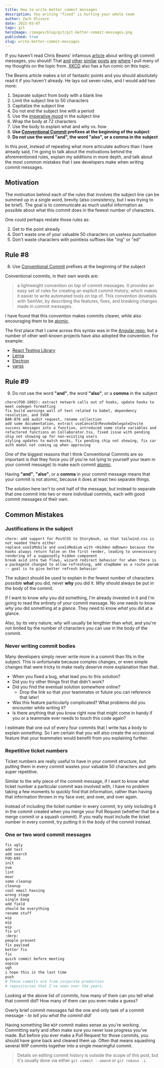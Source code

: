 ```yaml
---
title: How to write better commit messages
description: You writing "fixed" is hurting your whole team
author: Zach Olivare
date: 2022-03-07
tags: git
heroImage: /images/blog/git/git-better-commit-messages.png
published: true
slug: write-better-commit-messages
---
```



If you haven't read Chris Beams' infamous [article](https://cbea.ms/git-commit/) about writing git commit messages, you should! That [and][1] [other][2] [similar][3] [posts][4] [are][5] [where][6] I pull many of my thoughts on the topic from. [XKCD] also has a fun comic on this topic.

[1]: https://www.git-scm.com/book/en/v2/Distributed-Git-Contributing-to-a-Project#_commit_guidelines
[2]: https://github.com/torvalds/subsurface-for-dirk/blob/master/README.md#contributing
[3]: http://tbaggery.com/2008/04/19/a-note-about-git-commit-messages.html
[4]: http://who-t.blogspot.co.at/2009/12/on-commit-messages.html
[5]: https://github.com/erlang/otp/wiki/writing-good-commit-messages
[6]: https://github.com/spring-projects/spring-framework/blob/30bce7/CONTRIBUTING.md#format-commit-messages
[xkcd]: https://xkcd.com/1296/

The Beams article makes a lot of fantastic points and you should absolutely read it if you haven't already. He lays out seven rules, and I would add two more:

1. Separate subject from body with a blank line
2. Limit the subject line to 50 characters
3. Capitalize the subject line
4. Do not end the subject line with a period
5. Use the <Asterisk text='As if you were giving a command, without suffixes like "ed" or "ing"'>[imperative mood](https://en.wikipedia.org/wiki/Imperative_mood)</Asterisk> in the subject line
6. Wrap the body at 72 characters
7. Use the body to explain what and why vs. how
8. **Use [Conventional Commit](https://www.conventionalcommits.org/en/v1.0.0/#summary) prefixes at the beginning of the subject**
9. **Do not use the word "and", the word "also", or a comma in the subject**

In this post, instead of repeating what more articulate authors than I have already said, I'm going to talk about the motivations behind the aforementioned rules, explain my additions in more depth, and talk about the most common mistakes that I see developers make when writing commit messages.

## Motivation

The motivation behind each of the rules that involves the subject line can be summed up in a single word, <Sparkles>brevity</Sparkles> (also consistency, but I was trying to be brief). The goal is to communicate as much useful information as possible about what this commit does in the fewest number of characters.

One could perhaps restate those rules as:

<ol>
  <li value="2">Get to the point already</li>
  <li value="4">Don't waste one of your valuable 50 characters on useless punctuation</li>
  <li value="5">Don't waste characters with pointless suffixes like "ing" or "ed"</li>
</ol>

## Rule #8

8. Use [Conventional Commit](https://www.conventionalcommits.org/en/v1.0.0/#summary) prefixes at the beginning of the subject

Conventional commits, in their own words are:

> a lightweight convention on top of commit messages. It provides an easy set of rules for creating an explicit commit history; which makes it easier to write automated tools on top of. This convention dovetails with SemVer, by describing the features, fixes, and breaking changes made in commit messages.

I have found that this convention makes commits clearer, while also encouraging them to be [atomic].

[atomic]: https://www.freshconsulting.com/insights/blog/atomic-commits

The first place that I came across this syntax was in the [Angular repo](https://github.com/angular/angular/commits/master), but a number of other well-known projects have also adopted the convention. For example:

- [React Testing Library](https://github.com/testing-library/react-testing-library/commits/main)
- [Lerna](https://github.com/lerna/lerna/commits/main)
- [Electron](https://github.com/electron/electron/commits/main)
- [yargs](https://github.com/yargs/yargs/commits/main)

## Rule #9

9. Do not use the word **"and"**, the word **"also"**, or a **comma** in the subject

```
chore(FOO-1003): extract network calls out of hooks, update hooks to meet codegen formatting
fix build warnings wall of text related to babel, dependency resolution, and SVGR
BAR-878 add audit request, rename collection
add some documentation, extract useCancelOrRevokeDelegateInvite success messages into a function, introduced some state variables and refactored functions on Collaborator.tsx, fixed issue with pending ship not showing up for non-existing users
styling updates to match mocks, fix pending chip not showing, fix car auth modal not coming up when approving
```

One of the biggest reasons that I think Conventional Commits are so important is that they force you (if you're not lying to yourself your team in your commit message) to make each commit [atomic].

Having **"and"**, **"also"**, or a **comma** in your commit message means that your commit is not atomic, because it does at least two separate things.

The solution here isn't to omit half of the message, but instead to separate that one commit into two or more individual commits, each with good commit messages of their own.

## Common Mistakes

### Justifications in the subject

```
chore: add support for PostCSS to Storybook, so that tailwind.css is not needed there either
replace useIsMobile and useIsMedium with <Hidden mdDown> because the hooks always return false on the first render, leading to unnecessary rendering of a supposedly hidden component
break avid into two flows, wizard redirect behavior for when there is a packageId changed to allow refreshing, add stepName as a route param -- goal is to give better refresh behavior
```

The subject should be used to explain in the fewest number of characters possible **what** you did, never **why** you did it. _Why_ should always be put in the body of the commit.

If I want to know _why_ you did something, I'm already invested in it and I'm going to read the entirety of your commit message. No one needs to know _why_ you did something at a glance. They need to know _what_ you did at a glance.

Also, by its very nature, _why_ will usually be lengthier than _what_, and you're not limited by the number of characters you can use in the body of the commit.

### Never writing commit bodies

Many developers simply never write more in a commit than fits in the subject. This is unfortunate because complex changes, or even simple changes that were tricky to make really deserve more explanation than that.

- When you fixed a bug, what lead you to this solution?
- Did you try other things first that didn't work?
- Did you find the eventual solution somewhere online?
  - Drop the link so that your teammates or future you can reference that later!
- Was this feature particularly complicated? What problems did you encounter while writing it?
- Is there anything that you know right now that might come in handy if you or a teammate ever needs to touch this code again?

I estimate that one out of every four commits that I write has a body to explain _something_. So I am certain that you will also create the occasional feature that your teammates would benefit from you explaining further.

### Repetitive ticket numbers

Ticket numbers are really useful to have in your commit structure, but putting them in every commit wastes your valuable 50 characters and gets super repetitive.

Similar to the _why_ piece of the commit message, if I want to know what ticket number a particular commit was involved with, I have no problem taking a few moments to quickly find that information, rather than having that information thrown in my face over, and over, and over again.

Instead of including the ticket number in every commit, try only including it in the commit created when you merge your Pull Request (whether that be a merge commit or a squash commit). If you really must include the ticket number in every commit, try putting it in the body of the commit instead.

### One or two word commit messages

```bash
fix ugly
add test
add search
FOO-695
init
nvm
lint
moar
some cleanup
cleanup
cool email haxxing
wrong stage
single bang
add field
should be everything
rename stuff
wip
wip
wip
fix url
:derp:
people present
fix payload
better fix
fix
quick commit before meeting
oopsie
ugh
i hope this is the last time
push
# These commits are from corporate production
# repositories that I've seen over the years.
```

Looking at the above list of commits, how many of them can you tell what that commit did? How many of them can you even make a guess?

Overly brief commit messages fail the one and only task of a commit message - _to tell you what the commit did!_

Having something like `WIP` commit makes sense as you're working. Committing early and often make sure you never lose progress you've made. But before you ever make a Pull Request for those commits, you should have gone back and cleaned them up. Often that means squashing several WIP commits together into a single meaningful commit.

> Details on editing commit history is outside the scope of this post, but it's usually done via either `git commit --amend` or `git rebase -i`.
